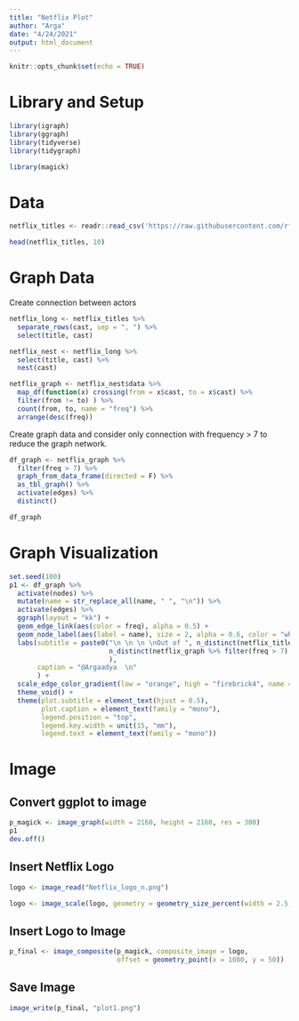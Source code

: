 ```yaml
---
title: "Netflix Plot"
author: "Arga"
date: "4/24/2021"
output: html_document
---
```


```r
knitr::opts_chunk$set(echo = TRUE)
```

# Library and Setup

```r
library(igraph)
library(ggraph)
library(tidyverse)
library(tidygraph)

library(magick)
```

# Data

```r
netflix_titles <- readr::read_csv('https://raw.githubusercontent.com/rfordatascience/tidytuesday/master/data/2021/2021-04-20/netflix_titles.csv')

head(netflix_titles, 10)
```

# Graph Data

Create connection between actors

```r
netflix_long <- netflix_titles %>% 
  separate_rows(cast, sep = ", ") %>% 
  select(title, cast) 

netflix_nest <- netflix_long %>% 
  select(title, cast) %>% 
  nest(cast) 

netflix_graph <- netflix_nest$data %>% 
  map_df(function(x) crossing(from = x$cast, to = x$cast) %>% 
  filter(from != to) ) %>% 
  count(from, to, name = "freq") %>% 
  arrange(desc(freq))
```


Create graph data and consider only connection with frequency > 7 to reduce the graph network.

```r
df_graph <- netflix_graph %>% 
  filter(freq > 7) %>% 
  graph_from_data_frame(directed = F) %>% 
  as_tbl_graph() %>% 
  activate(edges) %>% 
  distinct()

df_graph
```

# Graph Visualization

```r
set.seed(100)
p1 <- df_graph %>% 
  activate(nodes) %>% 
  mutate(name = str_replace_all(name, " ", "\n")) %>% 
  activate(edges) %>% 
  ggraph(layout = "kk") +
  geom_edge_link(aes(color = freq), alpha = 0.5) +
  geom_node_label(aes(label = name), size = 2, alpha = 0.6, color = "white", fill = "black" ) +
  labs(subtitle = paste0("\n \n \n \nOut of ", n_distinct(netflix_titles$title), " titles in Netflix, there are at least ", 
                         n_distinct(netflix_graph %>% filter(freq > 7) %>% pull(from)), " casts\nwho have played together on more than 7 series\n"
                         ),
       caption = "@Argaadya  \n"
       ) +
  scale_edge_color_gradient(low = "orange", high = "firebrick4", name = "Frequency", ) +
  theme_void() +
  theme(plot.subtitle = element_text(hjust = 0.5),
        plot.caption = element_text(family = "mono"),
        legend.position = "top",
        legend.key.width = unit(15, "mm"),
        legend.text = element_text(family = "mono"))
```

# Image

## Convert ggplot to image

```r
p_magick <- image_graph(width = 2160, height = 2160, res = 300)
p1
dev.off()
```

## Insert Netflix Logo

```r
logo <- image_read("Netflix_logo_n.png")

logo <- image_scale(logo, geometry = geometry_size_percent(width = 2.5,height = 2.5))
```

## Insert Logo to Image

```r
p_final <- image_composite(p_magick, composite_image = logo, 
                           offset = geometry_point(x = 1080, y = 50)) 
```

## Save Image

```r
image_write(p_final, "plot1.png")
```
